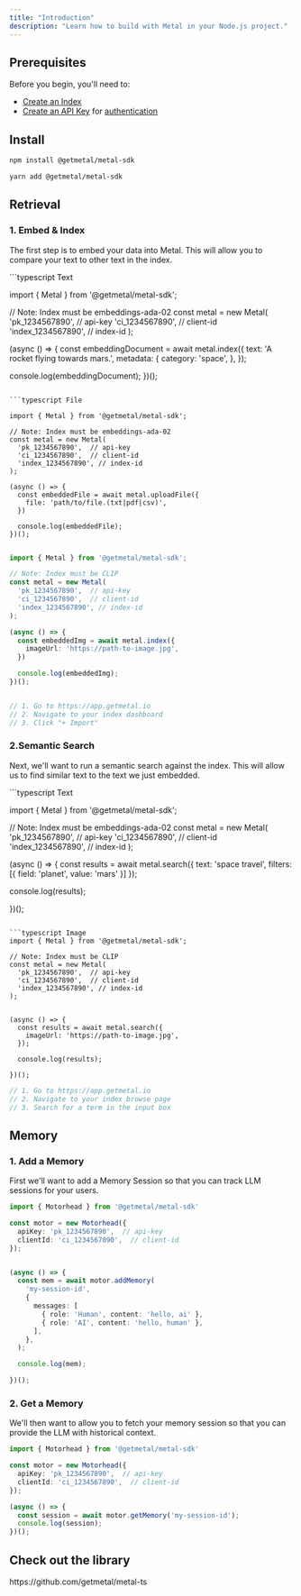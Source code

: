 ```yaml
---
title: "Introduction"
description: "Learn how to build with Metal in your Node.js project."
---
```


## Prerequisites
Before you begin, you'll need to:
- [Create an Index](/misc-create-index)
- [Create an API Key](/misc-get-keys) for [authentication](/api-reference/introduction#authentication)

## Install

<CodeGroup>

```bash npm
npm install @getmetal/metal-sdk
```

```bash yarn
yarn add @getmetal/metal-sdk
```

</CodeGroup>

## Retrieval

### 1. Embed & Index

The first step is to embed your data into Metal. This will allow you to compare your text to other text in the index.

<CodeGroup>
```typescript Text

import { Metal } from '@getmetal/metal-sdk';

// Note: Index must be embeddings-ada-02
const metal = new Metal(
  'pk_1234567890',  // api-key
  'ci_1234567890',  // client-id
  'index_1234567890', // index-id
);

(async () => {
  const embeddingDocument = await metal.index({
    text: 'A rocket flying towards mars.',
    metadata: {
      category: 'space',
    },
  });

  console.log(embeddingDocument);
})();

```

```typescript File

import { Metal } from '@getmetal/metal-sdk';

// Note: Index must be embeddings-ada-02
const metal = new Metal(
  'pk_1234567890',  // api-key
  'ci_1234567890',  // client-id
  'index_1234567890', // index-id
);

(async () => {
  const embeddedFile = await metal.uploadFile({
    file: 'path/to/file.(txt|pdf|csv)',
  })

  console.log(embeddedFile);
})();
```

```typescript Image

import { Metal } from '@getmetal/metal-sdk';

// Note: Index must be CLIP
const metal = new Metal(
  'pk_1234567890',  // api-key
  'ci_1234567890',  // client-id
  'index_1234567890', // index-id
);

(async () => {
  const embeddedImg = await metal.index({
    imageUrl: 'https://path-to-image.jpg',
  })

  console.log(embeddedImg);
})();
```

```typescript Web UI

// 1. Go to https://app.getmetal.io
// 2. Navigate to your index dashboard
// 3. Click "+ Import"
```

</CodeGroup>

### 2.Semantic Search
Next, we'll want to run a semantic search against the index. This will allow us to find similar text to the text we just embedded.

<CodeGroup>
```typescript Text

import { Metal } from '@getmetal/metal-sdk';

// Note: Index must be embeddings-ada-02
const metal = new Metal(
  'pk_1234567890',  // api-key
  'ci_1234567890',  // client-id
  'index_1234567890', // index-id
);


(async () => {
  const results = await metal.search({
    text: 'space travel',
    filters: [{ field: 'planet', value: 'mars' }]
  });

  console.log(results);

})();
```

```typescript Image
import { Metal } from '@getmetal/metal-sdk';

// Note: Index must be CLIP
const metal = new Metal(
  'pk_1234567890',  // api-key
  'ci_1234567890',  // client-id
  'index_1234567890', // index-id
);


(async () => {
  const results = await metal.search({
    imageUrl: 'https://path-to-image.jpg',
  });

  console.log(results);

})();
```

```typescript Web UI
// 1. Go to https://app.getmetal.io
// 2. Navigate to your index browse page
// 3. Search for a term in the input box
```

</CodeGroup>

## Memory

### 1. Add a Memory
First we'll want to add a Memory Session so that you can track LLM sessions for your users.

```typescript
import { Motorhead } from '@getmetal/metal-sdk'

const motor = new Motorhead({
  apiKey: 'pk_1234567890',  // api-key
  clientId: 'ci_1234567890',  // client-id
});


(async () => {
  const mem = await motor.addMemory(
    'my-session-id',
    {
      messages: [
        { role: 'Human', content: 'hello, ai' },
        { role: 'AI', content: 'hello, human' },
      ],
    },
  );

  console.log(mem);

})();

````


### 2. Get a Memory
We'll then want to allow you to fetch your memory session so that you can provide the LLM with historical context.


```typescript
import { Motorhead } from '@getmetal/metal-sdk'

const motor = new Motorhead({
  apiKey: 'pk_1234567890',  // api-key
  clientId: 'ci_1234567890',  // client-id
});

(async () => {
  const session = await motor.getMemory('my-session-id');
  console.log(session);
})();

````


## Check out the library

<Card title="Metal Node.js SDK" icon="github" href="https://github.com/getmetal/metal-ts">
  https://github.com/getmetal/metal-ts
</Card>
